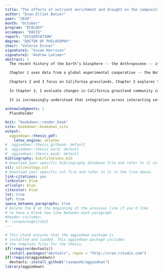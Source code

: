 ```yaml
---
title: "The effects of nutrient enrichment and drought on the composition and diversity of grassland plant communities across sites and scales"
author: "Evan Elliot Batzer"
year: "2020"
month: "October"
program: "ECOLOGY"
uccampus: "DAVIS"
report: "DISSERTATION"
degree: "DOCTOR OF PHILOSOPHY"
chair: "Valerie Eviner"
signature1: "Susan Harrison"
signature2: "Andrew Latimer"
abstract: |
  The recent history of the Earth’s biosphere -- the Anthropocene -- is characterized by human activity. Increasingly, industrialization, land use change, fossil fuel combustion, and other drivers have altered key biological processes that govern the composition and function of natural communities. Among the two most impactful stressors are increased concentrations of limiting soil nutrients and shifting patterns of temperature and precipitation through climate change. Grasslands, like many plant ecosystems, are highly sensitive to these changes. Their widespread distribution and importance to both conservation and human enterprise underscores the need to understand how these global changes operate in grassland systems. However, climate change and nutrient deposition are known to produce complex effects on plant community structure; to effectively predict vegetation change, studies must integrate across multiple stressors, mechanisms, and scales of interest. This dissertation contributes to a deeper understanding of these complexities through a synthesis of large-scale experimentation and novel statistical methodology. 

  Chapter 1 uses data from a global experimental cooperative -- the Nutrient Network -- to test contrasting hypotheses about compositional change driven by soil nutrient enrichment. While traditional perspectives on resource competition suggest that nutrient enrichment controls plant species abundances through increasing limitation by light, experimental evidence indicates that other mechanisms related to trade-offs in the use of specific soil resources may also be an important driver. Across 49 experimental sites, there was strong support for a “neutral” model, where plants respond similarly to the increased availability of soil nitrogen, phosphorous, or potassium. However, I also find that responses to treatments were more varied in sites characterized by higher average productivity and pre-treatment light limitation. Together, these findings indicate that grassland responses to fertilization tend to be driven by a trade-off between belowground and aboveground resource use, yet the predictability of these effects will depend on the inherent productivity and community structure of a given site.  
  
  Chapters 2 and 3 focus on California grasslands. Chapter 2 explores the effects of nitrogen enrichment on plant community diversity at multiple scales of organization, highlighting how shifts in community structure and distribution shape observed diversity loss at different sampling areas. Most nutrient addition studies have utilized small-scale plots (1m2), though it has been shown that the area sampled can have significant impacts on the direction or magnitude of observed results. While a few studies have demonstrated scale-dependence in effects on species richness, I expand upon these findings by relating effects across scales to impacts on total community richness, community evenness, and spatial organization of vegetation. I find that nitrogen enrichment rarely produces large-scale species extirpation, but effects on evenness are nearly constant across sampling areas. While large-scale coexistence processes may facilitate species persistence at large spatial extents, fertilization also prompts increases in individual spatial aggregation, which may produce species extirpation in the long term.
  
  In Chapter 3, I evaluate changes in California grassland community composition in response to interannual variation in temperature and precipitation. In Mediterranean systems, the quantity and timing of rainfall is hypothesized to control turnover between distinct species groups. A key challenge to the evaluation of these species-climate relationships, however, is historical contingency in vegetation composition – non-independence between species abundances in a given year and the year previous, caused by local seed pools, plant-soil feedbacks, and other priority effects. To quantify how climate and prior community composition interact, I employ a novel application of multi-state modeling to a long-term dataset. This approach expands on traditional methods, which qualitatively describe variation among a priori species groups, to directly quantify the number of discrete vegetation states within a system and the probability of transition between them. When applied to ten years of community observation across a range of climatic conditions, this method produced a revised partitioning of vegetation states: one “classic” species group was split into two separate states based on performance under extreme drought. In turn, climate patterns interacted with the emergent properties of each vegetation state to control which community types were most likely to dominate. Invasive species, for example, were unlikely to persist under drought; yet low precipitation only tended to favor vegetation transitions to a native dominated state when these species were previously seeded. 
  
  It is increasingly understood that integration across interacting sets of processes is needed to effectively understand the effects of global change on the diversity and composition of plant communities. Together, these three chapters highlight how local environmental characteristics, the scale of observation, and prior vegetation type combine to structure grassland responses to environmental changes. In doing so, my work contributes to a more complete understanding of ecological dynamics that is needed to better conserve and manage ecosystems in a rapidly changing world. 
  
acknowledgments: |
  Placeholder

knit: "bookdown::render_book"
site: bookdown::bookdown_site
output: 
  aggiedown::thesis_pdf: 
    latex_engine: xelatex
#  aggiedown::thesis_gitbook: default
#  aggiedown::thesis_word: default
#  aggiedown::thesis_epub: default
bibliography: bib/Citations.bib
# Download your specific bibliography database file and refer to it in the line above.
csl: csl/ecology.csl
# Download your specific csl file and refer to it in the line above.
link-citations: yes
linkcolor: blue
urlcolor: blue
citecolor: blue
lot: true
lof: true
space_between_paragraphs: true
# Delete the # at the beginning of the previous line if you'd like
# to have a blank new line between each paragraph
#header-includes:
#- \usepackage{tikz}
---
```


<!--
Above is the YAML (YAML Ain't Markup Language) header that includes a lot of metadata used to produce the document.  Be careful with spacing in this header!

If you'd like to include a comment that won't be produced in your resulting file enclose it in a block like this.
-->

<!--
If you receive a duplicate label error after knitting, make sure to delete the index.Rmd file and then knit again.
-->

```r
# This chunk ensures that the aggiedown package is
# installed and loaded. This aggiedown package includes
# the template files for the thesis.
if(!require(devtools))
  install.packages("devtools", repos = "http://cran.rstudio.com")
if(!require(aggiedown))
  devtools::install_github("ryanpeek/aggiedown")
library(aggiedown)
```

